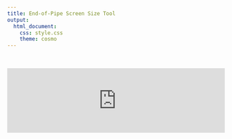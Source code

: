 ```yaml
---
title: End-of-Pipe Screen Size Tool
output: 
  html_document:
    css: style.css
    theme: cosmo
---
```


<!-- Google Analytics Script  -->
<script>
  (function(i,s,o,g,r,a,m){i['GoogleAnalyticsObject']=r;i[r]=i[r]||function(){
  (i[r].q=i[r].q||[]).push(arguments)},i[r].l=1*new Date();a=s.createElement(o),
  m=s.getElementsByTagName(o)[0];a.async=1;a.src=g;m.parentNode.insertBefore(a,m)
  })(window,document,'script','https://www.google-analytics.com/analytics.js','ga');

  ga('create', 'UA-88888600-1', 'auto');
  ga('send', 'pageview');

</script>

<br>

<iframe id="nestedIFrame" src="http://www.fishprotectiontools.ca/endofpipe" width="100%" frameBorder="0" scrolling="no"></iframe>

<!-- Load JS to automatically resize iframe depending on height of shiny app  -->
<script src="http://ajax.googleapis.com/ajax/libs/jquery/1.11.0/jquery.min.js"></script>
<script type="text/javascript" src="./JS/ie8.polyfils.min.js"></script>
<script type="text/javascript" src="./JS/iframeResizer.min.js"></script>
<script type="text/javascript">
   iFrameResize({heightCalculationMethod: "lowestElement"});
</script>
